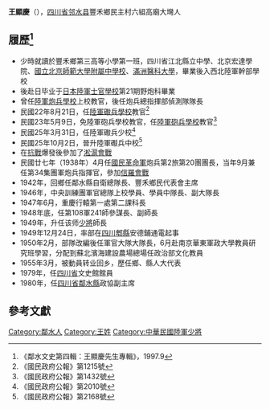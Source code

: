 {{Infobox Officeholder
|姓名=王顯慶
|圖像=<!-- 檔案不存在 File:王顯慶.jpg -->
|圖像大小=200px
|圖像說明=  
|rank= 
| 字 =  ？ 
| 號 =？
| 別名 
| birth_date = 光緒三十一年七月二十六日（1905年8月26日）
| 出生地點=
| 逝世日期= 1988年12月14日
| 逝世地點= 重慶市三鋼廠醫院
| resting_place = 豐禾鄉高廟大壪
| 政黨 = 
| 其他政黨 = 
| 身高 = 
| 配偶 = 
| 伴侶 = 
| 兒女 = 
| 父母 = 
| 親屬 = 子王烈國、王報國、王建國、女王忠珍、王義珍、王仁珍
| 居住地 = 
| 學歷 = 
| 母校 = 日本陸軍士官學校
| 職業 = 
| 著作 = 
| 國籍=
| awards=
}}
'''王顯慶'''（{{bd|1905年|8月26日|1988年|12月14日}}），[[四川省|四川省]][[邻水县|邻水县]]豐禾鄉民主村六組高廟大壪人

== 履歷<ref>《鄰水文史第四輯：王顯慶先生專輯》，1997.9</ref> ==
* 少時就讀於豐禾鄉第三高等小學第一班，四川省江北縣立中學、北京宏達學院、[[國立北京師範大學附屬中學校|國立北京師範大學附屬中學校]]、[[滿洲醫科大學|滿洲醫科大學]]，畢業後入西北陸軍幹部學校
* 後赴日毕业于[[日本陸軍士官學校|日本陸軍士官學校]]第21期野炮科畢業
* 曾任[[陸軍炮兵學校|陸軍炮兵學校]]上校教官，後任炮兵總指揮部偵測隊隊長
* 民國22年8月21日，任[[陸軍礮兵學校|陸軍礮兵學校]]教官<ref>《國民政府公報》第1215號</ref>
* 民國23年5月9日，免陸軍砲兵學校教官，任[[陸軍砲兵學校|陸軍砲兵學校]]教官<ref>《國民政府公報》第1432號</ref>
* 民國25年3月31日，任陸軍礮兵少校<ref>《國民政府公報》第2010號</ref>
* 民國25年10月2日，晉升陸軍礟兵中校<ref>《國民政府公報》第2168號</ref>
* 在[[抗戰|抗戰]]爆發後參加了[[淞滬會戰|淞滬會戰]]
* 民國廿七年（1938年）4月任[[國民革命軍|國民革命軍]]炮兵第2旅第20團團長，当年9月兼任第34集團軍炮兵指揮官，參加[[信羅會戰|信羅會戰]]
* 1942年，回鄉任鄰水縣自衛總隊長、豐禾鄉民代表會主席
* 1946年，中央訓練團軍官總隊上校學員、學員中隊長、副大隊長
* 1947年6月，重慶行轅第一處第二課科長
* 1948年底，任第108軍241師參謀長、副師長
* 1949年，升任该师[[少將|少將]]師長
* 1949年12月24日，率部在[[四川|四川]][[郫縣|郫縣]]安德鋪通電起事
* 1950年2月，部隊改編後任軍官大隊大隊長，6月赴南京華東軍政大學教員研究班學習，分配到蘇北濱海建設農場總場任政治部文化教員
* 1955年3月，被動員转业回乡，歷任鄉、縣人大代表
* 1979年，任[[四川省|四川省]]文史館館員
* 1980年，任[[四川省|四川省]][[鄰水縣|鄰水縣]]政協副主席

== 參考文獻 ==
{{reflist}}
[[Category:鄰水人|Category:鄰水人]]
[[Category:王姓|Category:王姓]]
[[Category:中華民國陸軍少將|Category:中華民國陸軍少將]]